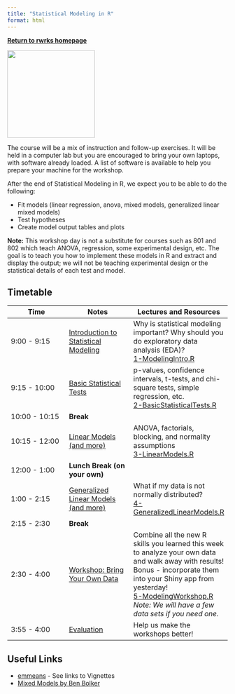 ```yaml
---
title: "Statistical Modeling in R"
format: html
---
```


[**Return to rwrks homepage**](http://unl-statistics.github.io/R-workshops/)

![](https://socialsciences.mcmaster.ca/jfox/Books/Companion/car-hex.png){fig-alt="car hex sticker" width="200px"}



The course will be a mix of instruction and follow-up exercises. It will be held in a computer lab but you are encouraged to bring your own laptops, with software already loaded. A list of software is available to help you prepare your machine for the workshop.

After the end of Statistical Modeling in R, we expect you to be able to do the following:

-   Fit models (linear regression, anova, mixed models, generalized linear mixed models)
-   Test hypotheses
-   Create model output tables and plots

**Note:** This workshop day is not a substitute for courses such as 801 and 802 which teach ANOVA, regression, some experimental design, etc. The goal is to teach you how to implement these models in R and extract and display the output; we will not be teaching experimental design or the statistical details of each test and model.

## Timetable

| Time          | Notes                                                                        | Lectures and Resources                                                                                                                                                                                                                                                          |
|------------------------|------------------------|------------------------|
| 9:00 - 9:15   | [Introduction to Statistical Modeling](knitr/1-ModelingIntro.html)           | Why is statistical modeling important? Why should you do exploratory data analysis (EDA)? <br/> [1-ModelingIntro.R](code/1-ModelingIntro.R)                                                                                                                                     |
| 9:15 - 10:00  | [Basic Statistical Tests](knitr/2-BasicStatisticalTests.html)                | p-values, confidence intervals, t-tests, and chi-square tests, simple regression, etc. <br/> [2-BasicStatisticalTests.R](code/2-BasicStatisticalTests.R)                                                                                                                        |
| 10:00 - 10:15 | **Break**                                                                    |                                                                                                                                                                                                                                                                                 |
| 10:15 - 12:00 | [Linear Models (and more)](knitr/3-LinearModels.html)                        | ANOVA, factorials, blocking, and normality assumptions <br/> [3-LinearModels.R](code/3-LinearModels.R)                                                                                                                                                                          |
| 12:00 - 1:00  | **Lunch Break (on your own)**                                                |                                                                                                                                                                                                                                                                                 |
| 1:00 - 2:15   | [Generalized Linear Models (and more)](knitr/4-GeneralizedLinearModels.html) | What if my data is not normally distributed? <br/>[4-GeneralizedLinearModels.R](code/4-GeneralizedLinearModels.R)                                                                                                                                                               |
| 2:15 - 2:30   | **Break**                                                                    |                                                                                                                                                                                                                                                                                 |
| 2:30 - 4:00   | [Workshop: Bring Your Own Data](knitr/5-Workshop.html)                       | Combine all the new R skills you learned this week to analyze your own data and walk away with results! Bonus - incorporate them into your Shiny app from yesterday! <br/>[5-ModelingWorkshop.R](code/5-Workshop.R) <br/> *Note: We will have a few data sets if you need one.* |
| 3:55 - 4:00   | [Evaluation](https://forms.gle/nEvYK9C7YYKhtLLB7)                            | Help us make the workshops better!                                                                                                                                                                                                                                              |

## Useful Links

-   [emmeans](https://cran.r-project.org/web/packages/emmeans/) - See links to Vignettes
-   [Mixed Models by Ben Bolker](https://bbolker.github.io/mixedmodels-misc/glmmFAQ.html)
